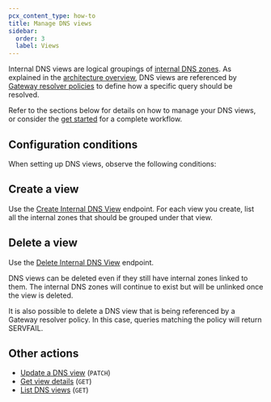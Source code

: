 ```yaml
---
pcx_content_type: how-to
title: Manage DNS views
sidebar:
  order: 3
  label: Views
---
```



Internal DNS views are logical groupings of [internal DNS zones](/dns/internal-dns/internal-zones/). As explained in the [architecture overview](/dns/internal-dns/#architecture-overview), DNS views are referenced by [Gateway resolver policies](/cloudflare-one/policies/gateway/resolver-policies/) to define how a specific query should be resolved.

Refer to the sections below for details on how to manage your DNS views, or consider the [get started](/dns/internal-dns/#architecture-overview) for a complete workflow.

## Configuration conditions

When setting up DNS views, observe the following conditions:

<Render file="internal-dns-view-conditions" />

## Create a view

Use the [Create Internal DNS View](/api/resources/dns/subresources/settings/subresources/views/methods/create/) endpoint. For each view you create, list all the internal zones that should be grouped under that view.

## Delete a view

Use the [Delete Internal DNS View](/api/resources/dns/subresources/settings/subresources/views/methods/delete/) endpoint.

DNS views can be deleted even if they still have internal zones linked to them. The internal DNS zones will continue to exist but will be unlinked once the view is deleted.

It is also possible to delete a DNS view that is being referenced by a Gateway resolver policy. In this case, queries matching the policy will return SERVFAIL.

## Other actions

- [Update a DNS view](/api/resources/dns/subresources/settings/subresources/views/methods/edit/) (`PATCH`)
- [Get view details](/api/resources/dns/subresources/settings/subresources/views/methods/get/) (`GET`)
- [List DNS views](/api/resources/dns/subresources/settings/subresources/views/methods/list/) (`GET`)